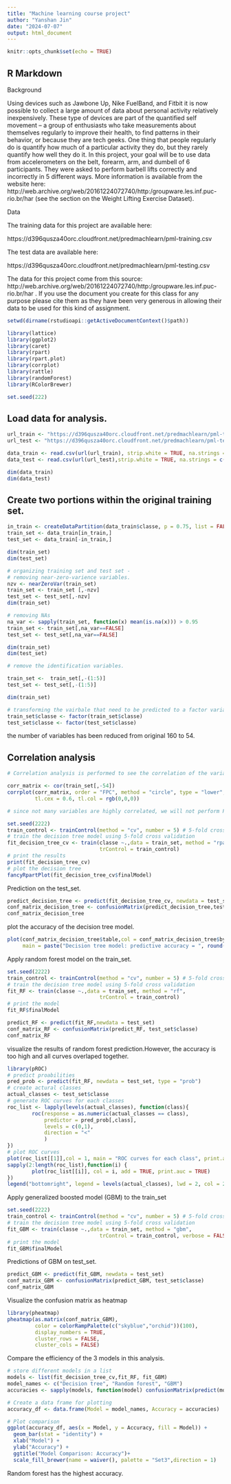 ```yaml
---
title: "Machine learning course project"
author: "Yanshan Jin"
date: "2024-07-07"
output: html_document
---
```


```r
knitr::opts_chunk$set(echo = TRUE)
```

## R Markdown

Background

Using devices such as Jawbone Up, Nike FuelBand, and Fitbit it is now possible to collect a large amount of data about personal activity relatively inexpensively. These type of devices are part of the quantified self movement – a group of enthusiasts who take measurements about themselves regularly to improve their health, to find patterns in their behavior, or because they are tech geeks. One thing that people regularly do is quantify how much of a particular activity they do, but they rarely quantify how well they do it. In this project, your goal will be to use data from accelerometers on the belt, forearm, arm, and dumbell of 6 participants. They were asked to perform barbell lifts correctly and incorrectly in 5 different ways. More information is available from the website here: 
http://web.archive.org/web/20161224072740/http:/groupware.les.inf.puc-rio.br/har
 (see the section on the Weight Lifting Exercise Dataset).


Data

The training data for this project are available here:

https://d396qusza40orc.cloudfront.net/predmachlearn/pml-training.csv

The test data are available here:

https://d396qusza40orc.cloudfront.net/predmachlearn/pml-testing.csv


The data for this project come from this source: 
http://web.archive.org/web/20161224072740/http:/groupware.les.inf.puc-rio.br/har
. If you use the document you create for this class for any purpose please cite them as they have been very generous in allowing their data to be used for this kind of assignment.


```r
setwd(dirname(rstudioapi::getActiveDocumentContext()$path))
```

```r
library(lattice)
library(ggplot2)
library(caret)
library(rpart)
library(rpart.plot)
library(corrplot)
library(rattle)
library(randomForest)
library(RColorBrewer)

set.seed(222)
```
## Load data for analysis.
```r
url_train <- "https://d396qusza40orc.cloudfront.net/predmachlearn/pml-training.csv"
url_test <- "https://d396qusza40orc.cloudfront.net/predmachlearn/pml-testing.csv"

data_train <- read.csv(url(url_train), strip.white = TRUE, na.strings = c("NA",""))
data_test <- read.csv(url(url_test),strip.white = TRUE, na.strings = c("NA",""))

dim(data_train)
dim(data_test)
```
## Create two portions within the original training set.

```r
in_train <- createDataPartition(data_train$classe, p = 0.75, list = FALSE)
train_set <- data_train[in_train,]
test_set <- data_train[-in_train,]

dim(train_set)
dim(test_set)

# organizing training set and test set - 
# removing near-zero-varience variables.
nzv <- nearZeroVar(train_set)
train_set <- train_set [,-nzv]
test_set <- test_set[,-nzv]
dim(train_set)

# removing NAs
na_var <- sapply(train_set, function(x) mean(is.na(x))) > 0.95
train_set <- train_set[,na_var==FALSE]
test_set <- test_set[,na_var==FALSE]

dim(train_set)
dim(test_set)

# remove the identification variables.

train_set <-  train_set[,-(1:5)]
test_set <- test_set[,-(1:5)]

dim(train_set)

# transforming the vairbale that need to be predicted to a factor variable, when it is a integer.
train_set$classe <- factor(train_set$classe)
test_set$classe <- factor(test_set$classe)
```

the number of variables has been reduced from original 160 to 54.

## Correlation analysis
```r
# Correlation analysis is performed to see the correlation of the variables. if they are highly correlated, then we need to perform PCA analysis to reduce data demension. If not, we go ahead and use the original data.

corr_matrix <- cor(train_set[,-54])
corrplot(corr_matrix, order = "FPC", method = "circle", type = "lower",
         tl.cex = 0.6, tl.col = rgb(0,0,0))

# since not many variables are highly correlated, we will not perform PCA analysis.
```
```r
set.seed(2222)
train_control <- trainControl(method = "cv", number = 5) # 5-fold cross validation
# train the decision tree model using 5-fold cross validation
fit_decision_tree_cv <- train(classe ~.,data = train_set, method = "rpart",
                              trControl = train_control)
# print the results
print(fit_decision_tree_cv)
# plot the decision tree
fancyRpartPlot(fit_decision_tree_cv$finalModel)

```
Prediction on the test_set.
```r
predict_decision_tree <- predict(fit_decision_tree_cv, newdata = test_set,type = "raw")
conf_matrix_decision_tree <- confusionMatrix(predict_decision_tree,test_set$classe)
conf_matrix_decision_tree
```
plot the accuracy of the decision tree model.
```r
plot(conf_matrix_decision_tree$table,col = conf_matrix_decision_tree$byClass,
     main = paste("Decision tree model: predictive accuracy = ", round(conf_matrix_decision_tree$overall['Accuracy'],4)))

```
Apply random forest model on the train_set.

```r
set.seed(2222)
train_control <- trainControl(method = "cv", number = 5) # 5-fold cross validation
# train the decision tree model using 5-fold cross validation
fit_RF <- train(classe ~.,data = train_set, method = "rf",
                              trControl = train_control)
# print the model
fit_RF$finalModel

```

```r
predict_RF <- predict(fit_RF,newdata = test_set)
conf_matrix_RF <- confusionMatrix(predict_RF, test_set$classe)
conf_matrix_RF
```

visualize the results of random forest prediction.However, the accuracy is too high and all curves overlaped together.
```r
library(pROC)
# predict proabilities
pred_prob <- predict(fit_RF, newdata = test_set, type = "prob")
# create actural classes
actual_classes <- test_set$classe
# generate ROC curves for each classes
roc_list <- lapply(levels(actual_classes), function(class){
        roc(response = as.numeric(actual_classes == class),
            predictor = pred_prob[,class],
            levels = c(0,1),
            direction = "<"
            )
})
# plot ROC curves
plot(roc_list[[1]],col = 1, main = "ROC curves for each class", print.auc = TRUE)
sapply(2:length(roc_list),function(i) {
        plot(roc_list[[i]], col = i, add = TRUE, print.auc = TRUE)
})
legend("bottomright", legend = levels(actual_classes), lwd = 2, col = 2:length(roc_list))

```

Apply generalized boosted model (GBM) to the train_set

```r
set.seed(2222)
train_control <- trainControl(method = "cv", number = 5) # 5-fold cross validation
# train the decision tree model using 5-fold cross validation
fit_GBM <- train(classe ~.,data = train_set, method = "gbm",
                              trControl = train_control, verbose = FALSE)
# print the model
fit_GBM$finalModel

```

Predictions of GBM on test_set.
```r
predict_GBM <- predict(fit_GBM, newdata = test_set)
conf_matrix_GBM <- confusionMatrix(predict_GBM, test_set$classe)
conf_matrix_GBM
```

Visualize the confusion matrix as heatmap
```r
library(pheatmap)
pheatmap(as.matrix(conf_matrix_GBM),
         color = colorRampPalette(c("skyblue","orchid"))(100),
         display_numbers = TRUE,
         cluster_rows = FALSE,
         cluster_cols = FALSE)
```

Compare the efficiency of the 3 models in this analysis.
```r
# store different models in a list
models <- list(fit_decision_tree_cv,fit_RF, fit_GBM)
model_names <- c("Decision tree", "Random forest", "GBM")
accuracies <- sapply(models, function(model) confusionMatrix(predict(model, newdata = test_set), test_set$classe)$overall['Accuracy'])

# Create a data frame for plotting
accuracy_df <- data.frame(Model = model_names, Accuracy = accuracies)

# Plot comparison
ggplot(accuracy_df, aes(x = Model, y = Accuracy, fill = Model)) +
  geom_bar(stat = "identity") +
  xlab("Model") +
  ylab("Accuracy") +
  ggtitle("Model Comparison: Accuracy")+
  scale_fill_brewer(name = waiver(), palette = "Set3",direction = 1)


```

Random forest has the highest accuracy.


